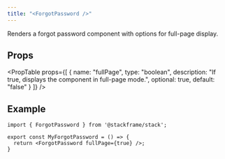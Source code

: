 ```yaml
---
title: "<ForgotPassword />"
---
```


Renders a forgot password component with options for full-page display.

## Props

<PropTable
  props={[
    {
      name: "fullPage",
      type: "boolean",
      description: "If true, displays the component in full-page mode.",
      optional: true,
      default: "false"
    }
  ]}
/>

## Example

```tsx
import { ForgotPassword } from '@stackframe/stack';

export const MyForgotPassword = () => {
  return <ForgotPassword fullPage={true} />;
}
```
